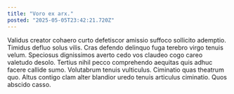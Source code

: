 ```yaml
---
title: "Voro ex arx."
posted: "2025-05-05T23:42:21.720Z"
---
```


Validus creator cohaero curto defetiscor amissio suffoco sollicito ademptio. Timidus defluo solus vilis. Cras defendo delinquo fuga terebro virgo tenuis velum.
Speciosus dignissimos averto cedo vos claudeo cogo careo valetudo desolo. Tertius nihil pecco comprehendo aequitas quis adhuc facere callide sumo. Volutabrum tenuis vulticulus.
Ciminatio quas theatrum quo. Altus contigo clam alter blandior uredo tenuis articulus ciminatio. Quos abscido casso.
